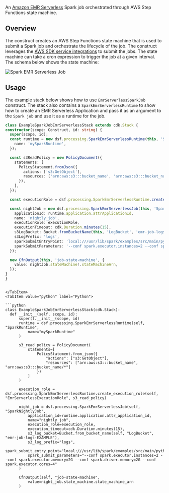 [//]: # (This file is generated, do not modify directly, update the README.md in framework/src/processing)

An [Amazon EMR Serverless](https://docs.aws.amazon.com/emr/latest/EMR-Serverless-UserGuide/getting-started.html) Spark job orchestrated through AWS Step Functions state machine.

## Overview

The construct creates an AWS Step Functions state machine that is used to submit a Spark job and orchestrate the lifecycle of the job. The construct leverages the [AWS SDK service integrations](https://docs.aws.amazon.com/step-functions/latest/dg/supported-services-awssdk.html) to submit the jobs. The state machine can take a cron expression to trigger the job at a given interval. The schema below shows the state machine:

![Spark EMR Serverless Job](../../../../static/img/adsf-spark-emr-serverless-job.png)

## Usage

The example stack below shows how to use `EmrServerlessSparkJob` construct. The stack also contains a `SparkEmrServerlessRuntime` to show how to create an EMR Serverless Application and pass it as an argument to the `Spark job` and use it as a runtime for the job.

<Tabs>
  <TabItem value="typescript" label="TypeScript" default>

  ```typescript
class ExampleSparkJobEmrServerlessStack extends cdk.Stack {
  constructor(scope: Construct, id: string) {
    super(scope, id);
    const runtime = new dsf.processing.SparkEmrServerlessRuntime(this, 'SparkRuntime', {
      name: 'mySparkRuntime',
    });

    const s3ReadPolicy = new PolicyDocument({
      statements: [
        PolicyStatement.fromJson({
          actions: ['s3:GetObject'],
          resources: ['arn:aws:s3:::bucket_name', 'arn:aws:s3:::bucket_name/*'],
        }),
      ],
    });

    const executionRole = dsf.processing.SparkEmrServerlessRuntime.createExecutionRole(this, 'EmrServerlessExecutionRole', s3ReadPolicy);

    const nightJob = new dsf.processing.SparkEmrServerlessJob(this, 'SparkNightlyJob', {
      applicationId: runtime.application.attrApplicationId,
      name: 'nightly_job',
      executionRole: executionRole,
      executionTimeout: cdk.Duration.minutes(15),
      s3LogBucket: Bucket.fromBucketName(this, 'LogBucket', 'emr-job-logs-EXAMPLE'),
      s3LogPrefix: 'logs',
      sparkSubmitEntryPoint: 'local:///usr/lib/spark/examples/src/main/python/pi.py',
      sparkSubmitParameters: '--conf spark.executor.instances=2 --conf spark.executor.memory=2G --conf spark.driver.memory=2G --conf spark.executor.cores=4',
    });

    new CfnOutput(this, 'job-state-machine', {
      value: nightJob.stateMachine!.stateMachineArn,
    });
  }
}
  ```
  
  ```mdx-code-block
  
  </TabItem>
  <TabItem value="python" label="Python">

  ```python
class ExampleSparkJobEmrServerlessStack(cdk.Stack):
    def __init__(self, scope, id):
        super().__init__(scope, id)
        runtime = dsf.processing.SparkEmrServerlessRuntime(self, "SparkRuntime",
            name="mySparkRuntime"
        )

        s3_read_policy = PolicyDocument(
            statements=[
                PolicyStatement.from_json({
                    "actions": ["s3:GetObject"],
                    "resources": ["arn:aws:s3:::bucket_name", "arn:aws:s3:::bucket_name/*"]
                })
            ]
        )

        execution_role = dsf.processing.SparkEmrServerlessRuntime.create_execution_role(self, "EmrServerlessExecutionRole", s3_read_policy)

        night_job = dsf.processing.SparkEmrServerlessJob(self, "SparkNightlyJob",
            application_id=runtime.application.attr_application_id,
            name="nightly_job",
            execution_role=execution_role,
            execution_timeout=cdk.Duration.minutes(15),
            s3_log_bucket=Bucket.from_bucket_name(self, "LogBucket", "emr-job-logs-EXAMPLE"),
            s3_log_prefix="logs",
            spark_submit_entry_point="local:///usr/lib/spark/examples/src/main/python/pi.py",
            spark_submit_parameters="--conf spark.executor.instances=2 --conf spark.executor.memory=2G --conf spark.driver.memory=2G --conf spark.executor.cores=4"
        )

        CfnOutput(self, "job-state-machine",
            value=night_job.state_machine.state_machine_arn
        )
  ```

  </TabItem>
</Tabs>




